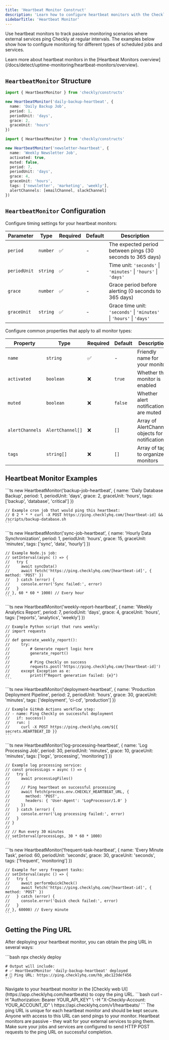 ```yaml
---
title: 'Heartbeat Monitor Construct'
description: 'Learn how to configure heartbeat monitors with the Checkly CLI.'
sidebarTitle: 'Heartbeat Monitor'
---
```


Use heartbeat monitors to track passive monitoring scenarios where external services ping Checkly at regular intervals. The examples below show how to configure monitoring for different types of scheduled jobs and services.

<Info>
Learn more about heartbeat monitors in the [Heartbeat Monitors overview](/docs/detect/uptime-monitoring/heartbeat-monitors/overview).
</Info>

## `HeartbeatMonitor` Structure

<CodeGroup>

```ts Basic Example
import { HeartbeatMonitor } from 'checkly/constructs'

new HeartbeatMonitor('daily-backup-heartbeat', {
  name: 'Daily Backup Job',
  period: 1,
  periodUnit: 'days',
  grace: 2,
  graceUnit: 'hours'
})
```

```ts Advanced Example
import { HeartbeatMonitor } from 'checkly/constructs'

new HeartbeatMonitor('newsletter-heartbeat', {
  name: 'Weekly Newsletter Job',
  activated: true,
  muted: false,
  period: 7,
  periodUnit: 'days',
  grace: 4,
  graceUnit: 'hours',
  tags: ['newsletter', 'marketing', 'weekly'],
  alertChannels: [emailChannel, slackChannel]
})
```

</CodeGroup>

## `HeartbeatMonitor` Configuration

<Tabs>
  <Tab title="Unique Configuration">

Configure timing settings for your heartbeat monitors:

| Parameter | Type | Required | Default | Description |
|-----------|------|----------|---------|-------------|
| `period` | `number` | ✅ | - | The expected period between pings (30 seconds to 365 days) |
| `periodUnit` | `string` | ✅ | - | Time unit: `'seconds'` \| `'minutes'` \| `'hours'` \| `'days'` |
| `grace` | `number` | ✅ | - | Grace period before alerting (0 seconds to 365 days) |
| `graceUnit` | `string` | ✅ | - | Grace time unit: `'seconds'` \| `'minutes'` \| `'hours'` \| `'days'` |

</Tab>

<Tab title="Shared Configuration">
Configure common properties that apply to all monitor types:

| Property | Type | Required | Default | Description |
|----------|------|----------|---------|-------------|
| `name` | `string` | ✅ | - | Friendly name for your monitor |
| `activated` | `boolean` | ❌ | `true` | Whether the monitor is enabled |
| `muted` | `boolean` | ❌ | `false` | Whether alert notifications are muted |
| `alertChannels` | `AlertChannel[]` | ❌ | `[]` | Array of AlertChannel objects for notifications |
| `tags` | `string[]` | ❌ | `[]` | Array of tags to organize monitors |

</Tab>
</Tabs>

## Heartbeat Monitor Examples

<Tabs>
  <Tab title="Daily Backup Job">
    ```ts
    new HeartbeatMonitor('backup-job-heartbeat', {
      name: 'Daily Database Backup',
      period: 1,
      periodUnit: 'days',
      grace: 2,
      graceUnit: 'hours',
      tags: ['backup', 'database', 'critical']
    })

    // Example cron job that would ping this heartbeat:
    // 0 2 * * * curl -X POST https://ping.checklyhq.com/[heartbeat-id] && /scripts/backup-database.sh
    ```
  </Tab>
  
  <Tab title="Hourly Data Sync">
    ```ts
    new HeartbeatMonitor('sync-job-heartbeat', {
      name: 'Hourly Data Synchronization',
      period: 1,
      periodUnit: 'hours',
      grace: 15,
      graceUnit: 'minutes',
      tags: ['sync', 'data', 'hourly']
    })

    // Example Node.js job:
    // setInterval(async () => {
    //   try {
    //     await syncData()
    //     await fetch('https://ping.checklyhq.com/[heartbeat-id]', { method: 'POST' })
    //   } catch (error) {
    //     console.error('Sync failed:', error)
    //   }
    // }, 60 * 60 * 1000) // Every hour
    ```
  </Tab>
  
  <Tab title="Weekly Report">
    ```ts
    new HeartbeatMonitor('weekly-report-heartbeat', {
      name: 'Weekly Analytics Report',
      period: 7,
      periodUnit: 'days',
      grace: 4,
      graceUnit: 'hours',
      tags: ['reports', 'analytics', 'weekly']
    })

    // Example Python script that runs weekly:
    // import requests
    // 
    // def generate_weekly_report():
    //     try:
    //         # Generate report logic here
    //         generate_report()
    //         
    //         # Ping Checkly on success
    //         requests.post('https://ping.checklyhq.com/[heartbeat-id]')
    //     except Exception as e:
    //         print(f"Report generation failed: {e}")
    ```
  </Tab>
  
  <Tab title="CI/CD Pipeline">
    ```ts
    new HeartbeatMonitor('deployment-heartbeat', {
      name: 'Production Deployment Pipeline',
      period: 2,
      periodUnit: 'hours',
      grace: 30,
      graceUnit: 'minutes',
      tags: ['deployment', 'ci-cd', 'production']
    })

    // Example GitHub Actions workflow step:
    // - name: Ping Checkly on successful deployment
    //   if: success()
    //   run: |
    //     curl -X POST https://ping.checklyhq.com/${{ secrets.HEARTBEAT_ID }}
    ```
  </Tab>
  
  <Tab title="Log Processing">
    ```ts
    new HeartbeatMonitor('log-processing-heartbeat', {
      name: 'Log Processing Job',
      period: 30,
      periodUnit: 'minutes',
      grace: 10,
      graceUnit: 'minutes',
      tags: ['logs', 'processing', 'monitoring']
    })

    // Example log processing service:
    // const processLogs = async () => {
    //   try {
    //     await processLogFiles()
    //     
    //     // Ping heartbeat on successful processing
    //     await fetch(process.env.CHECKLY_HEARTBEAT_URL, {
    //       method: 'POST',
    //       headers: { 'User-Agent': 'LogProcessor/1.0' }
    //     })
    //   } catch (error) {
    //     console.error('Log processing failed:', error)
    //   }
    // }
    // 
    // // Run every 30 minutes
    // setInterval(processLogs, 30 * 60 * 1000)
    ```
  </Tab>
  
  <Tab title="Short Interval Check">
    ```ts
    new HeartbeatMonitor('frequent-task-heartbeat', {
      name: 'Every Minute Task',
      period: 60,
      periodUnit: 'seconds',
      grace: 30,
      graceUnit: 'seconds',
      tags: ['frequent', 'monitoring']
    })

    // Example for very frequent tasks:
    // setInterval(async () => {
    //   try {
    //     await performQuickCheck()
    //     await fetch('https://ping.checklyhq.com/[heartbeat-id]', { method: 'POST' })
    //   } catch (error) {
    //     console.error('Quick check failed:', error)
    //   }
    // }, 60000) // Every minute
    ```
  </Tab>
</Tabs>

## Getting the Ping URL

After deploying your heartbeat monitor, you can obtain the ping URL in several ways:

<Tabs>
  <Tab title="CLI Output">
    ```bash
    npx checkly deploy

    # Output will include:
    # ✅ HeartbeatMonitor 'daily-backup-heartbeat' deployed
    # 📍 Ping URL: https://ping.checklyhq.com/hb_abc123def456
    ```
  </Tab>
  
  <Tab title="Web UI">
    Navigate to your heartbeat monitor in the [Checkly web UI](https://app.checklyhq.com/heartbeats) to copy the ping URL.
  </Tab>
  
  <Tab title="API">
    ```bash
    curl -H "Authorization: Bearer YOUR_API_KEY" \
         -H "X-Checkly-Account: YOUR_ACCOUNT_ID" \
         https://api.checklyhq.com/v1/heartbeats/
    ```
  </Tab>
</Tabs>

<Info>
The ping URL is unique for each heartbeat monitor and should be kept secure. Anyone with access to this URL can send pings to your monitor.
</Info>

<Warning>
Heartbeat monitors are passive - they wait for your external services to ping them. Make sure your jobs and services are configured to send HTTP POST requests to the ping URL on successful completion.
</Warning>